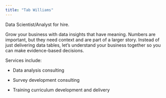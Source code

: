 ---
title: "Tab Williams"
---

Data Scientist/Analyst for hire.

Grow your business with data insights that have meaning. Numbers are important, but they need context and are part of a larger story. Instead of just delivering data tables, let's understand your business together so you can make evidence-based decisions.

Services include:

- Data analysis consulting

- Survey development consulting

- Training curriculum development and delivery 

